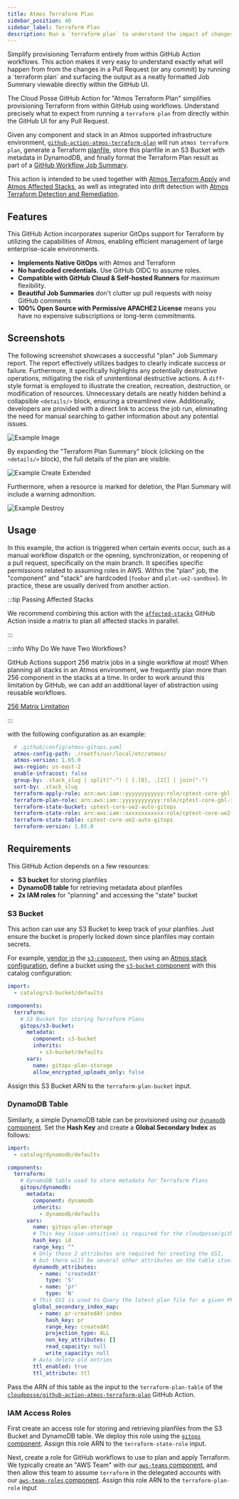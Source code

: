 ```yaml
---
title: Atmos Terraform Plan
sidebar_position: 40
sidebar_label: Terraform Plan
description: Run a `terraform plan` to understand the impact of changes
---
```


<Intro>
Simplify provisioning Terraform entirely from within GitHub Action workflows. This action makes it very easy to understand exactly what will happen from from the changes in a Pull Request (or any commit) by running a `terraform plan` and surfacing the output as a neatly formatted Job Summary viewable directly within the GitHub UI.
</Intro>

The Cloud Posse GitHub Action for "Atmos Terraform Plan" simplifies provisioning Terraform from within GitHub using workflows. Understand precisely what to expect from running a `terraform plan` from directly within the GitHub UI for any Pull Request.

Given any component and stack in an Atmos supported infrastructure environment, [`github-action-atmos-terraform-plan`](https://github.com/cloudposse/github-action-atmos-terraform-plan) will run `atmos terraform plan`, generate a Terraform [planfile](https://developer.hashicorp.com/terraform/tutorials/automation/automate-terraform), store this planfile in an S3 Bucket with metadata in DynamodDB, and finally format the Terraform Plan result as part of a [GitHub Workflow Job Summary](https://github.blog/2022-05-09-supercharging-github-actions-with-job-summaries/).

This action is intended to be used together with [Atmos Terraform Apply](/integrations/github-actions/atmos-terraform-apply) and [Atmos Affected Stacks](/integrations/github-actions/affected-stacks), as well as integrated into drift detection with [Atmos Terraform Detection and Remediation](/integrations/github-actions/atmos-terraform-drift-detection).

## Features

This GitHub Action incorporates superior GitOps support for Terraform by utilizing the capabilities of Atmos, enabling efficient management of large enterprise-scale environments.

* **Implements Native GitOps** with Atmos and Terraform
* **No hardcoded credentials.** Use GitHub OIDC to assume roles.
* **Compatible with GitHub Cloud & Self-hosted Runners** for maximum flexibility.
* **Beautiful Job Summaries** don't clutter up pull requests with noisy GitHub comments
* **100% Open Source with Permissive APACHE2 License** means you have no expensive subscriptions or long-term commitments.


## Screenshots

The following screenshot showcases a successful "plan" Job Summary report. The report effectively utilizes badges to clearly indicate success or failure. Furthermore, it specifically highlights any potentially destructive operations, mitigating the risk of unintentional destructive actions. A `diff`-style format is employed to illustrate the creation, recreation, destruction, or modification of resources. Unnecessary details are neatly hidden behind a collapsible `<details/>` block, ensuring a streamlined view. Additionally, developers are provided with a direct link to access the job run, eliminating the need for manual searching to gather information about any potential issues.

![Example Image](/img/github-actions/create.png)

By expanding the "Terraform Plan Summary" block (clicking on the `<details/>` block), the full details of the plan are visible.

![Example Create Extended](/img/github-actions/create-extended.png)

Furthermore, when a resource is marked for deletion, the Plan Summary will include a warning admonition.

![Example Destroy](/img/github-actions/destroy.png)

## Usage

In this example, the action is triggered when certain events occur, such as a manual workflow dispatch or the opening, synchronization, or reopening of a pull request, specifically on the main branch. It specifies specific permissions related to assuming roles in AWS. Within the "plan" job, the "component" and "stack" are hardcoded (`foobar` and `plat-ue2-sandbox`). In practice, these are usually derived from another action.

:::tip Passing Affected Stacks

We recommend combining this action with the [`affected-stacks`](/integrations/github-actions/affected-stacks) GitHub Action inside a matrix to plan all affected stacks in parallel.

:::


<RemoteFile source="https://raw.githubusercontent.com/cloudposse/docs/refs/heads/master/examples/legacy/snippets/.github/workflows/atmos-terraform-plan.yaml"/>

:::info Why Do We have Two Workflows?

GitHub Actions support 256 matrix jobs in a single workflow at most! When planning all stacks in an Atmos environment, we frequently plan more than 256 component in the stacks at a time. In order to work around this limitation by GitHub, we can add an additional layer of abstraction using reusable workflows.

[256 Matrix Limitation](/integrations/github-actions/atmos-terraform-drift-detection#256-matrix-limitation)

:::

<RemoteFile source="https://raw.githubusercontent.com/cloudposse/docs/refs/heads/master/examples/legacy/snippets/.github/workflows/atmos-terraform-plan-matrix.yaml"/>

with the following configuration as an example:

```yaml
  # .github/config/atmos-gitops.yaml
  atmos-config-path: ./rootfs/usr/local/etc/atmos/
  atmos-version: 1.65.0
  aws-region: us-east-2
  enable-infracost: false
  group-by: .stack_slug | split("-") | [.[0], .[2]] | join("-")
  sort-by: .stack_slug
  terraform-apply-role: arn:aws:iam::yyyyyyyyyyyy:role/cptest-core-gbl-identity-gitops
  terraform-plan-role: arn:aws:iam::yyyyyyyyyyyy:role/cptest-core-gbl-identity-gitops
  terraform-state-bucket: cptest-core-ue2-auto-gitops
  terraform-state-role: arn:aws:iam::xxxxxxxxxxxx:role/cptest-core-ue2-auto-gitops-gha
  terraform-state-table: cptest-core-ue2-auto-gitops
  terraform-version: 1.65.0
```

## Requirements

This GitHub Action depends on a few resources:
* **S3 bucket** for storing planfiles
* **DynamoDB table** for retrieving metadata about planfiles
* **2x IAM roles** for "planning" and accessing the "state" bucket

### S3 Bucket

This action can use any S3 Bucket to keep track of your planfiles. Just ensure the bucket is properly locked down since planfiles may contain secrets.

For example, [vendor in](/vendoring/component-manifest) the [`s3-component`](https://docs.cloudposse.com/components/library/aws/s3-bucket/), then using an [Atmos stack configuration](/learn/stacks/), define a bucket using the [`s3-bucket` component](https://github.com/cloudposse/terraform-aws-components/tree/main/modules/s3-bucket) with this catalog configuration:

```yaml
import:
  - catalog/s3-bucket/defaults

components:
  terraform:
    # S3 Bucket for storing Terraform Plans
    gitops/s3-bucket:
      metadata:
        component: s3-bucket
        inherits:
          - s3-bucket/defaults
      vars:
        name: gitops-plan-storage
        allow_encrypted_uploads_only: false
```


Assign this S3 Bucket ARN to the `terraform-plan-bucket` input.

### DynamoDB Table

Similarly, a simple DynamoDB table can be provisioned using our [`dynamodb` component](https://docs.cloudposse.com/components/library/aws/dynamodb/). Set the **Hash Key** and create a **Global Secondary Index** as follows:

```yaml
import:
  - catalog/dynamodb/defaults

components:
  terraform:
    # DynamoDB table used to store metadata for Terraform Plans
    gitops/dynamodb:
      metadata:
        component: dynamodb
        inherits:
          - dynamodb/defaults
      vars:
        name: gitops-plan-storage
        # This key (case-sensitive) is required for the cloudposse/github-action-terraform-plan-storage action
        hash_key: id
        range_key: ""
        # Only these 2 attributes are required for creating the GSI,
        # but there will be several other attributes on the table itself
        dynamodb_attributes:
          - name: 'createdAt'
            type: 'S'
          - name: 'pr'
            type: 'N'
        # This GSI is used to Query the latest plan file for a given PR.
        global_secondary_index_map:
          - name: pr-createdAt-index
            hash_key: pr
            range_key: createdAt
            projection_type: ALL
            non_key_attributes: []
            read_capacity: null
            write_capacity: null
        # Auto delete old entries
        ttl_enabled: true
        ttl_attribute: ttl
```

Pass the ARN of this table as the input to the `terraform-plan-table` of the [`cloudposse/github-action-atmos-terraform-plan`](https://github.com/cloudposse/github-action-atmos-terraform-plan) GitHub Action.

### IAM Access Roles

First create an access role for storing and retrieving planfiles from the S3 Bucket and DynamoDB table. We deploy this role using the [`gitops` component](https://docs.cloudposse.com/components/library/aws/gitops/). Assign this role ARN to the `terraform-state-role` input.

Next, create a role for GitHub workflows to use to plan and apply Terraform. We typically create an "AWS Team" with our [`aws-teams` component](https://docs.cloudposse.com/components/library/aws/aws-teams/), and then allow this team to assume `terraform` in the delegated accounts with our [`aws-team-roles` component](https://docs.cloudposse.com/components/library/aws/aws-team-roles/). Assign this role ARN to the `terraform-plan-role` input
